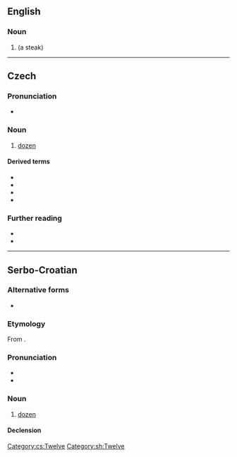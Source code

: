 ==English==

===Noun===
{{en-noun}}

# {{obsolete form of|en|tucket|nodot=yet}} (a steak)

{{Webster 1913}}

----

==Czech==

===Pronunciation===
* {{cs-IPA}}

===Noun===
{{cs-noun|g=m}}

# [[dozen]]

====Derived terms====
* {{l|cs|tuctový}}
* {{l|cs|veletucet|g=m}}
* {{l|cs|půltucet|g=m}}
* {{l|cs|čertův tucet|g=m}}

===Further reading===
* {{R:PSJC}}
* {{R:SSJC}}

[[Category:cs:Twelve]]

----

==Serbo-Croatian==

===Alternative forms===
* {{l|sh|sc=Latn|tùce}}

===Etymology===
From {{etyl|de|sh}} {{m|de|Dutzend}}.

===Pronunciation===
* {{IPA|sh|/tǔtset/}}
* {{hyphenation|sh|tu|cet}}

===Noun===
{{sh-noun|g=m|head=tùcet}}

# {{lb|sh|with genitive}} [[dozen]]

====Declension====
{{sh-decl-noun
|tucet|tuceta
|tuceta|tuceta
|tucetu|tucetima
|tucet|tuceta
|tucet|tuceta
|tucetu|tucetima
|tucetom|tucetima
}}

[[Category:sh:Twelve]]